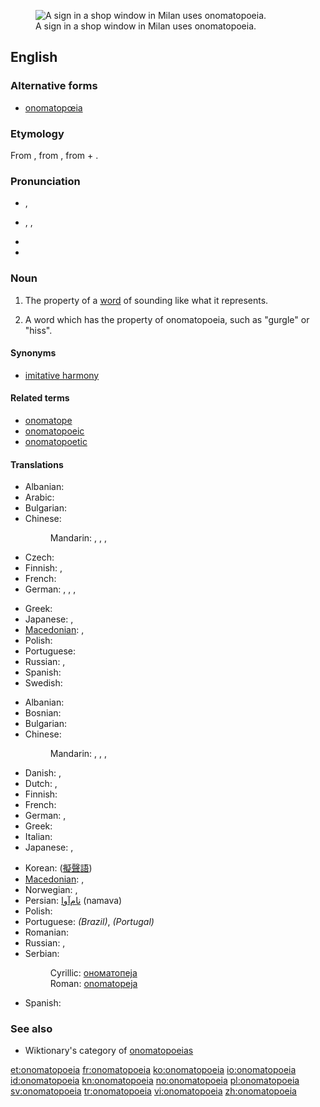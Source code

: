 {{was wotd|2006|April|10}}
{{wikipedia}}
[[Image:Clocks no tic tac.JPG|thumb|right|A sign in a shop window in Milan uses onomatopoeia.]]
==English==

===Alternative forms===
* [[onomatopœia]]

===Etymology===
From {{etyl|grc}} {{term|ὀνοματοποιία|sc=polytonic|tr=onomatopoiia||the coining of a word in imitation of a sound|lang=grc}}, from {{term|ονοματοποιέω|sc=polytonic|tr=onomatopoieo||to coin names|lang=grc}}, from {{term|ὄνομα|sc=polytonic|tr=onoma||name|lang=grc}} + {{term|ποιέω|sc=polytonic|tr=poieo||to make, to do, to produce|lang=grc}}.

===Pronunciation===
* {{a|RP}} {{IPA|/ˌɒnəˌmætəˈpiə/}}, {{SAMPA|/%Qn@%m{t@"pi@/}}
* {{a|US}} {{enPR|än'ə-măt'ə-pēʹə ''or'' än'ə-mät'ə-pēʹə}}, {{IPA|/ˌɑːnəˌmætəˈpiə/|/ˌɑːnəˌmɑːtəˈpiə/}}, {{SAMPA|/%A:n@%m{t@"pi@/|/%A:n@%mA:t@"pi@/}}
* {{audio|en-us-onomatopoeia.ogg|Audio (US)}}
* {{rhymes|iə}}

===Noun===
{{en-noun|s|pl2=onomatopoeiae|-}}

# {{uncountable}} The property of a [[word]] of sounding like what it represents.
# {{countable}} A word which has the property of onomatopoeia, such as "gurgle" or "hiss".

====Synonyms====
* [[imitative harmony]]

====Related terms====
* [[onomatope]]
* [[onomatopoeic]]
* [[onomatopoetic]]

====Translations====
{{trans-top|property}}
* Albanian: {{t-|sq|onomatope|xs=Albanian}}
* Arabic: {{t|ar|محاكاة صوتية|f|tr=muHākāa Sawtiyya}}
* Bulgarian: {{t+|bg|ономатопея|f|tr=onomatopeja}}
* Chinese:
*: Mandarin: {{t|cmn|象聲|sc=Hani}},  {{t|cmn|象声|tr=xiàngshēng|sc=Hani}},  {{t|cmn|擬聲|sc=Hani}},  {{t|cmn|拟声|tr=nǐshēng|sc=Hani}}
* Czech: {{t-|cs|onomatopoeia|f}}
* Finnish: {{t-|fi|onomatopoeettisuus}},  {{t-|fi|onomatopoesia}}
* French: {{t+|fr|onomatopée|f}}
* German: {{t-|de|Onomatopoese|f}}, {{t+|de|Onomatopöie|f}},  {{t+|de|Lautmalerei}},  {{t|de|Schallnachahmung|f}}
{{trans-mid}}
* Greek: {{t+|el|ονοματοποιία|f|tr=onomatopi'ía}}
* Japanese: {{t|ja|擬音|tr=ぎおん, gion}},  {{t|ja|擬声|tr=ぎせい, gisei}}
* [[Macedonian]]: {{t-|mk|ономатопеја|f|tr=onomatopéja}},  {{t|mk|подражавање|n|tr=podražávanje}}
* Polish: {{t+|pl|onomatopeja|f}}
* Portuguese: {{t+|pt|onomatopeia|f}}
* Russian: {{t|ru|звукоподражание|n|tr=zvukopodražánije}},  {{t+|ru|ономатопея|f|tr=onomatopéja}}
* Spanish: {{t+|es|onomatopeya|f}}
* Swedish: {{t+|sv|onomatopoesi}}
{{trans-bottom}}

{{trans-top|word with this property}}
* Albanian: {{t|sq|onomatopeik|xs=Albanian}}
* Bosnian: {{t-|bs|onomatopeja|f}}
* Bulgarian: {{t+|bg|ономатопея|f}}
* Chinese:
*: Mandarin: {{t|cmn|象聲詞|sc=Hani}},  {{t|cmn|象声词|tr=xiàngshēngcí|sc=Hani}}, {{t|cmn|擬聲語|sc=Hani}},  {{t|cmn|拟声语|tr=nǐshēngyǔ|sc=Hani}}
* Danish: {{t+|da|onomatopoietikon}}, {{t+|da|lydord}}
* Dutch: {{t+|nl|onomatopee|f}}, {{t+|nl|klanknabootsing|f}}
* Finnish: {{t|fi|onomatopoeettinen sana}}
* French: {{t+|fr|onomatopée|f}}
* German: {{t-|de|Onomatopoese|f}}, {{t+|de|Onomatopöie|f}}
* Greek: {{t+|el|ονοματοποιία|f}}
* Italian: {{t+|it|onomatopea}}
* Japanese: {{t-|ja|擬音語|tr=ぎおんご, giongo}},  {{t|ja|擬声語|tr=ぎせいご, giseigo}}
{{trans-mid}}
* Korean: {{t+|ko|의성어|tr=eui-seong-eo|sc=Hang}} ([[擬聲語]])
* [[Macedonian]]: {{t-|mk|ономатопеја|f|tr=onomatopéja}},  {{t|mk|подражавање|n|tr=podražávanje}}
* Norwegian: {{t-|no|lydord}},  {{t|no|onomatopoetikon}}
* Persian: [[نام‌آوا]] (namava)
* Polish: {{t+|pl|onomatopeja|f}}
* Portuguese: {{t+|pt|onomatopéia}} ''(Brazil)'', {{t+|pt|onomatopeia}} ''(Portugal)''
* Romanian: {{t-|ro|onomatopee|f}}
* Russian: {{t|ru|звукоподражание|n|tr=zvukopodražánije}},  {{t+|ru|ономатопея|f|tr=onomatopéja}}
* Serbian:
*: Cyrillic: [[ономатопеја#Serbian|ономатопеја]] {{f}}
*: Roman: [[onomatopeja#Serbian|onomatopeja]] {{f}}
* Spanish: {{t+|es|onomatopeya}}
{{trans-bottom}}

===See also===
* Wiktionary's category of [[:Category:Onomatopoeia|onomatopoeias]]

[[et:onomatopoeia]]
[[fr:onomatopoeia]]
[[ko:onomatopoeia]]
[[io:onomatopoeia]]
[[id:onomatopoeia]]
[[kn:onomatopoeia]]
[[no:onomatopoeia]]
[[pl:onomatopoeia]]
[[sv:onomatopoeia]]
[[tr:onomatopoeia]]
[[vi:onomatopoeia]]
[[zh:onomatopoeia]]